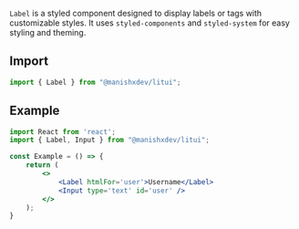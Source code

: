 
`Label` is a styled component designed to display labels or tags with customizable styles. It uses `styled-components` and `styled-system` for easy styling and theming.

## Import

```js copy
import { Label } from "@manishxdev/litui";
```

## Example

```jsx
import React from 'react';
import { Label, Input } from "@manishxdev/litui";

const Example = () => {
    return (
        <>
            <Label htmlFor='user'>Username</Label>
            <Input type='text' id='user' />
        </>
    );
}

```
